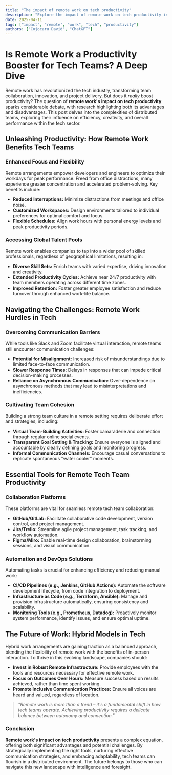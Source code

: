 ```yaml
---
title: "The impact of remote work on tech productivity"
description: "Explore the impact of remote work on tech productivity in this detailed guide, offering insights, strategies, and practical tips to enhance your understanding and application of the topic."
date: 2025-04-11
tags: ["impact", "remote", "work", "tech", "productivity"]
authors: ["Cojocaru David", "ChatGPT"]
---
```


# Is Remote Work a Productivity Booster for Tech Teams? A Deep Dive

Remote work has revolutionized the tech industry, transforming team collaboration, innovation, and project delivery. But does it _really_ boost productivity? The question of **remote work's impact on tech productivity** sparks considerable debate, with research highlighting both its advantages and disadvantages. This post delves into the complexities of distributed teams, exploring their influence on efficiency, creativity, and overall performance within the tech sector.

## Unleashing Productivity: How Remote Work Benefits Tech Teams

### Enhanced Focus and Flexibility

Remote arrangements empower developers and engineers to optimize their workdays for peak performance. Freed from office distractions, many experience greater concentration and accelerated problem-solving. Key benefits include:

- **Reduced Interruptions:** Minimize distractions from meetings and office noise.
- **Customized Workspaces:** Design environments tailored to individual preferences for optimal comfort and focus.
- **Flexible Schedules:** Align work hours with personal energy levels and peak productivity periods.

### Accessing Global Talent Pools

Remote work enables companies to tap into a wider pool of skilled professionals, regardless of geographical limitations, resulting in:

- **Diverse Skill Sets:** Enrich teams with varied expertise, driving innovation and creativity.
- **Extended Productivity Cycles:** Achieve near 24/7 productivity with team members operating across different time zones.
- **Improved Retention:** Foster greater employee satisfaction and reduce turnover through enhanced work-life balance.

## Navigating the Challenges: Remote Work Hurdles in Tech

### Overcoming Communication Barriers

While tools like Slack and Zoom facilitate virtual interaction, remote teams still encounter communication challenges:

- **Potential for Misalignment:** Increased risk of misunderstandings due to limited face-to-face communication.
- **Slower Response Times:** Delays in responses that can impede critical decision-making processes.
- **Reliance on Asynchronous Communication:** Over-dependence on asynchronous methods that may lead to misinterpretations and inefficiencies.

### Cultivating Team Cohesion

Building a strong team culture in a remote setting requires deliberate effort and strategies, including:

- **Virtual Team-Building Activities:** Foster camaraderie and connection through regular online social events.
- **Transparent Goal Setting & Tracking:** Ensure everyone is aligned and accountable by clearly defining goals and monitoring progress.
- **Informal Communication Channels:** Encourage casual conversations to replicate spontaneous "water cooler" moments.

## Essential Tools for Remote Tech Team Productivity

### Collaboration Platforms

These platforms are vital for seamless remote tech team collaboration:

- **GitHub/GitLab:** Facilitate collaborative code development, version control, and project management.
- **Jira/Trello:** Streamline agile project management, task tracking, and workflow automation.
- **Figma/Miro:** Enable real-time design collaboration, brainstorming sessions, and visual communication.

### Automation and DevOps Solutions

Automating tasks is crucial for enhancing efficiency and reducing manual work:

- **CI/CD Pipelines (e.g., Jenkins, GitHub Actions):** Automate the software development lifecycle, from code integration to deployment.
- **Infrastructure as Code (e.g., Terraform, Ansible):** Manage and provision infrastructure automatically, ensuring consistency and scalability.
- **Monitoring Tools (e.g., Prometheus, Datadog):** Proactively monitor system performance, identify issues, and ensure optimal uptime.

## The Future of Work: Hybrid Models in Tech

Hybrid work arrangements are gaining traction as a balanced approach, blending the flexibility of remote work with the benefits of in-person interaction. To thrive in this evolving landscape, companies should:

- **Invest in Robust Remote Infrastructure:** Provide employees with the tools and resources necessary for effective remote work.
- **Focus on Outcomes Over Hours:** Measure success based on results achieved, rather than time spent working.
- **Promote Inclusive Communication Practices:** Ensure all voices are heard and valued, regardless of location.

> _"Remote work is more than a trend – it's a fundamental shift in how tech teams operate. Achieving productivity requires a delicate balance between autonomy and connection."_

### Conclusion

**Remote work's impact on tech productivity** presents a complex equation, offering both significant advantages and potential challenges. By strategically implementing the right tools, nurturing effective communication strategies, and embracing adaptability, tech teams can flourish in a distributed environment. The future belongs to those who can navigate this new landscape with intelligence and foresight.
